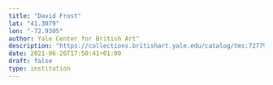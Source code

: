 ```yaml
---
title: "David Frost"
lat: "41.3079"
lon: "-72.9305"
author: Yale Center for British Art"
description: "https://collections.britishart.yale.edu/catalog/tms:72779"
date: 2021-06-26T17:50:41+01:00
draft: false
type: institution
---
```

